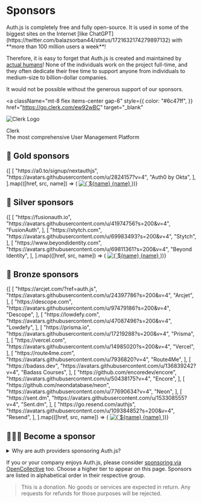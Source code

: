 
# Sponsors

<Callout type="info">
  Auth.js is completely free and fully open-source. It is used in some of the
  biggest sites on the Internet [like
  ChatGPT](https://twitter.com/balazsorban44/status/1721632174279897132) with
  **more than 100 million users a week**!
</Callout>

Therefore, it is easy to forget that Auth.js is created and maintained by [actual humans](/contributors#core-team)! None of the individuals work on the project full-time, and they often dedicate their free time to support anyone from individuals to medium-size to billion-dollar companies.

It would not be possible without the generous support of our sponsors.

<a
  className="mt-8 flex items-center gap-6"
  style={{
    color: "#6c47ff",
  }}
  href="https://go.clerk.com/ew92wBC"
  target="_blank"
>
  <img
    src="/img/etc/clerk-logo.svg"
    alt="Clerk Logo"
    className="w-24 rounded-xl bg-white p-4 pl-5"
  />
  <div className="text-xl font-semibold leading-snug text-sky-600 md:text-3xl">
    Clerk <br />
    <span className="text-xl font-medium">
      The most comprehensive User Management Platform
    </span>
  </div>
</a>

## 🥇 Gold sponsors

<div className="flex flex-wrap gap-2">
  {[
    [
      "https://a0.to/signup/nextauthjs",
      "https://avatars.githubusercontent.com/u/2824157?v=4",
      "Auth0 by Okta",
    ],
  ].map(([href, src, name]) => (
    <a
      key={name}
      href={href}
      target="_blank"
      className="mt-8 flex flex-col items-center gap-3 text-center font-semibold text-sky-600"
    >
      <img
        className="w-20 rounded-md bg-slate-100 p-2"
        src={src}
        alt={`${name} Logo`}
      />
      {name}
    </a>
  ))}
</div>

## 🥈 Silver sponsors

<div className="flex flex-row flex-wrap gap-8 pt-8 md:gap-16">
  {[
    [
      "https://fusionauth.io",
      "https://avatars.githubusercontent.com/u/41974756?s=200&v=4",
      "FusionAuth",
    ],
    [
      "https://stytch.com",
      "https://avatars.githubusercontent.com/u/69983493?s=200&v=4",
      "Stytch",
    ],
    [
      "https://www.beyondidentity.com",
      "https://avatars.githubusercontent.com/u/69811361?s=200&v=4",
      "Beyond Identity",
    ],
  ].map(([href, src, name]) => (
    <a
      key={name}
      href={href}
      target="_blank"
      className="flex flex-col items-center gap-3 text-center font-semibold text-sky-600"
    >
      <img
        className="w-20 rounded-md bg-slate-100 p-2"
        src={src}
        alt={`${name} Logo`}
      />
      {name}
    </a>
  ))}
</div>

## 🥉 Bronze sponsors

<div className="flex flex-row flex-wrap gap-8 pt-8 md:gap-16">
  {[
    [
      "https://arcjet.com/?ref=auth.js",
      "https://avatars.githubusercontent.com/u/24397786?s=200&v=4",
      "Arcjet",
    ],
    [
      "https://descope.com",
      "https://avatars.githubusercontent.com/u/97479186?s=200&v=4",
      "Descope",
    ],
    [
      "https://lowdefy.com",
      "https://avatars.githubusercontent.com/u/47087496?s=200&v=4",
      "Lowdefy",
    ],
    [
      "https://prisma.io",
      "https://avatars.githubusercontent.com/u/17219288?s=200&v=4",
      "Prisma",
    ],
    [
      "https://vercel.com",
      "https://avatars.githubusercontent.com/u/14985020?s=200&v=4",
      "Vercel",
    ],
    [
      "https://route4me.com",
      "https://avatars.githubusercontent.com/u/7936820?v=4",
      "Route4Me",
    ],
    [
      "https://badass.dev",
      "https://avatars.githubusercontent.com/u/136839242?v=4",
      "Badass Courses",
    ],
    [
      "https://github.com/encoredev/encore",
      "https://avatars.githubusercontent.com/u/50438175?v=4",
      "Encore",
    ],
    [
      "https://github.com/neondatabase/neon",
      "https://avatars.githubusercontent.com/u/77690634?v=4",
      "Neon",
    ],
    [
      "https://sent.dm",
      "https://avatars.githubusercontent.com/u/153308555?v=4",
      "Sent.dm",
    ],
    [
      "https://go.resend.com/authjs",
      "https://avatars.githubusercontent.com/u/109384852?s=200&v=4",
      "Resend",
    ],
  ].map(([href, src, name]) => (
    <a
      key={name}
      href={href}
      target="_blank"
      className="flex flex-col items-center gap-3 text-center font-semibold text-sky-600"
    >
      <img
        className="w-20 rounded-md bg-slate-100 p-2"
        src={src}
        alt={`${name} Logo`}
      />
      {name}
    </a>
  ))}
</div>

## 🙇🏽‍♂️ Become a sponsor

<div className="mt-8">
<details>
  <summary>
    Why are auth providers sponsoring Auth.js?
  </summary>

Auth.js is a set of libraries that make it easy to add authentication to any application with any framework. There are companies who provide authentication as a service with high availability/first-class support and more. Auth.js libraries make it easy to integrate with them. Some of the following companies very generously sponsor Auth.js to help support the project and the community. We welcome their support and are grateful for it. If you feel that Auth.js is not able to meet your needs, we encourage you to check them out.

</details>
</div>

If you or your company enjoys Auth.js, please consider [sponsoring via OpenCollective](https://opencollective.com/nextauth) too. Choose a higher tier to appear on this page. Sponsors are listed in alphabetical order in their respective group.

> This is a donation. No goods or services are expected in return. Any requests for refunds for those purposes will be rejected.
